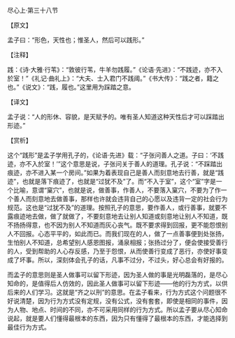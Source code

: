 

尽心上·第三十八节

【原文】

孟子曰：“形色，天性也；惟圣人，然后可以践形。”

【注释】

践：《诗·大雅·行苇》：“敦彼行苇，牛羊勿践履。”《论语·先进》：“不践迹，亦不入於室！”《礼记·曲礼上》：“大夫、士入君门不践阈。”《书大传》：“践之者，籍之也。”《说文》：“践，履也。”这里用为踩踏之意。

【译文】

孟子说：“人的形休、容貌，是天赋予的。唯有圣人知道这种天性后才可以踩踏出形迹。”

【赏析】

这个“践形”是孟子学用孔子的，《论语·先进》载：“子张问善人之道。子曰：‘不践迹，亦不入於室！’”这个意思是说，子张问关于善人的道理。孔子说：“不踩踏出痕迹，亦不进入某一个房间。”如果为着表现自己是善人而刻意地去行善，就是“践迹”，也就是落下痕迹了，也就是“过犹不及”了。而“不入于室”，这个“室”字是一个比喻，意谓“窠穴”，也就是说，做善事，作善人，不要落入窠穴，不要为了作一个善人而刻意地去做善事，那样也许就会违背自己的心愿以及违背一定的社会行为规范。这也是“过犹不及”的道理。按照孔子的意思，要作善人，或行善事，就要不露痕迹地去做，做了就做了，不要刻意地去让别人知道或刻意地让别人不知道，既不扬扬得意，也不因为别人不知道而灰心丧气。既不要求得到回报，更不能怨恨别人不回报。心态平平的，如此而已。而我们现在的人，做了一点善事便到处张扬，生怕别人不知道，总希望别人感恩图报，涌泉相报；张扬过分了，便会使接受善行的人，受到帮助的人心存反感，乃至于怨恨，从而使善行变成了恶行，亦使好事变成了坏事。所以，深刻体会孔子的话，凡事不过分，不过头，好心总会有好报的。

而孟子的意思则是圣人做事可以留下形迹，因为圣人做的事是光明磊落的，是尽心知命的，是值得后人仿效的，因此圣人做事可以留下形迹——他的行为方式，以供后来的人们学习。这就是“齐之以刑”的意思。在孟子看来，行为方式这个问题很不好说清楚，因为行为方式没有定规，没有公式，没有套套，即使是相同的事件，因为人物、地点、时间的不同，亦不可采用同样的行为方式。所以孟子要从尽心知命说起，就是要人们懂得最根本的东西，因为只有懂得了最根本的东西，才能选择到最佳行为方式。

